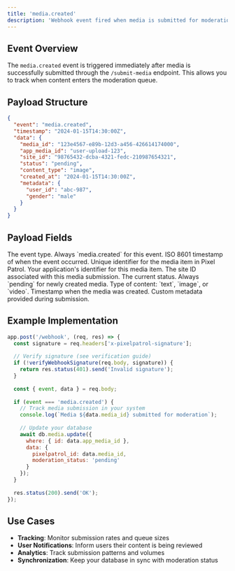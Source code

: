 ```yaml
---
title: 'media.created'
description: 'Webhook event fired when media is submitted for moderation'
---
```


## Event Overview

The `media.created` event is triggered immediately after media is successfully submitted through the `/submit-media` endpoint. This allows you to track when content enters the moderation queue.

## Payload Structure

```json
{
  "event": "media.created",
  "timestamp": "2024-01-15T14:30:00Z",
  "data": {
    "media_id": "123e4567-e89b-12d3-a456-426614174000",
    "app_media_id": "user-upload-123",
    "site_id": "98765432-dcba-4321-fedc-210987654321",
    "status": "pending",
    "content_type": "image",
    "created_at": "2024-01-15T14:30:00Z",
    "metadata": {
      "user_id": "abc-987",
      "gender": "male"
    }
  }
}
```

## Payload Fields

<ParamField body="event" type="string" required>
  The event type. Always `media.created` for this event.
</ParamField>

<ParamField body="timestamp" type="string" required>
  ISO 8601 timestamp of when the event occurred.
</ParamField>

<ParamField body="data.media_id" type="string" required>
  Unique identifier for the media item in Pixel Patrol.
</ParamField>

<ParamField body="data.app_media_id" type="string">
  Your application's identifier for this media item.
</ParamField>

<ParamField body="data.site_id" type="string" required>
  The site ID associated with this media submission.
</ParamField>

<ParamField body="data.status" type="string" required>
  The current status. Always `pending` for newly created media.
</ParamField>

<ParamField body="data.content_type" type="string" required>
  Type of content: `text`, `image`, or `video`.
</ParamField>

<ParamField body="data.created_at" type="string" required>
  Timestamp when the media was created.
</ParamField>

<ParamField body="data.metadata" type="object">
  Custom metadata provided during submission.
</ParamField>

## Example Implementation

```javascript
app.post('/webhook', (req, res) => {
  const signature = req.headers['x-pixelpatrol-signature'];
  
  // Verify signature (see verification guide)
  if (!verifyWebhookSignature(req.body, signature)) {
    return res.status(401).send('Invalid signature');
  }
  
  const { event, data } = req.body;
  
  if (event === 'media.created') {
    // Track media submission in your system
    console.log(`Media ${data.media_id} submitted for moderation`);
    
    // Update your database
    await db.media.update({
      where: { id: data.app_media_id },
      data: { 
        pixelpatrol_id: data.media_id,
        moderation_status: 'pending'
      }
    });
  }
  
  res.status(200).send('OK');
});
```

## Use Cases

- **Tracking**: Monitor submission rates and queue sizes
- **User Notifications**: Inform users their content is being reviewed
- **Analytics**: Track submission patterns and volumes
- **Synchronization**: Keep your database in sync with moderation status